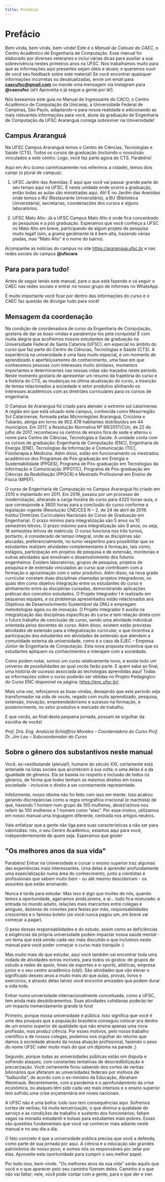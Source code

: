 ```yaml
---
title: Prefácio
---
```


# Prefácio

Bem vinda, bem vindo, bem-vinde! Este é o _Manual de Caloure do CAEC_, o Centro Acadêmico de Engenharia de Computação. Esse manual foi elaborado por diverses veteranes e inclui várias dicas para auxiliar a sua sobrevivência nestes primeiros anos na UFSC. Nós trabalhamos muito para que as informações aqui presentes sejam úteis e atuais; e queremos ouvir de você seu feedback sobre este material! Se você encontrar quaisquer informações incorretas ou desatualizadas, envie um email para **caecufsc@gmail.com** ou mande uma mensagem via Instagram para **@caecufsc** (ah! Aproveita e já segue a gente por lá!).

Nós baseamos este guia no Manual de Ingressante do CACO, o Centro Acadêmico de Computação da Unicamp, a Universidade Federal de Campinas, São Paulo, adaptando-o para nossa realidade e adicionando as mais relevantes informações para você, alune da graduação de Engenharia de Computação da UFSC Araranguá consiga sobreviver na Universidade!

## Campus Araranguá

Na UFSC Campus Araranguá temos o Centro de Ciências, Tecnologias e Saúde (CTS). Todos os cursos de graduação (incluindo o nosso)são vinculados a este centro. Logo, você faz parte agora do CTS. Parabéns!

Aqui em Aru (como carinhosamente nos referimos a cidade), temos dois campi (o plural de campus):

1. UFSC Jardim das Avenidas: É aqui que você vai passar grande parte do seu tempo aqui na UFSC. É nesta unidade onde ocorre a graduação, então todas as aulas são ministradas aqui. Ah! É no Jardim das Avenidas onde temos o RU (Restaurante Universitário), a BU (Biblioteca Universitária), secretarias, coordenações dos cursos e alguns laboratórios.

2. UFSC Mato Alto: Já a UFSC Campus Mato Alto é onde fica concentrado as pesquisas e a pós graduação. Esperamos que você conheça a UFSC no Mato Alto em breve, participando de algum projeto de pesquisa muito legal! (sim, a grama geralmente lá é bem alta, trazendo várias piadas, mas “Mato Alto” é o nome do bairro).

Acompanhe as notícias do campus no site https://ararangua.ufsc.br e nas redes sociais do campus **@ufscara**

## Para para para tudo!

Antes de seguir lendo este manual, pare o que está fazendo e vá seguir o CAEC nas redes sociais e entrar no nosso grupo de informes no WhatsApp.

É muito importante você ficar por dentro das informações do curso e o CAEC faz questão de divulgar tudo para você!

## Mensagem da coordenação

Na condição de coordenadora de curso da Engenharia de Computação, gostaria de dar as boas-vindas e parabeniza-los pela conquista! É com muita alegria que acolhemos nossos estudantes de graduação na Universidade Federal de Santa Catarina (UFSC), em especial no âmbito do curso que faz parte do Centro de Ciências, Tecnologias e Saúde (CTS). A experiência na universidade é uma fase muito especial, é um momento de aprendizado e aperfeiçoamento do conhecimento, uma fase em que conhecemos pessoas com interesses muito similares, momentos importantes e determinantes nas nossas vidas são traçados neste período. Neste momento gostaria de apresentar um resumo da trajetória do curso e a história do CTS, as mudanças na última atualização do curso, a inserção de temas relacionados a sociedade e setor produtivo alinhando os interesses acadêmicos com as diretrizes curriculares para os cursos de engenharia.

O Campus de Araranguá foi criado para atender o extremo sul catarinense. A região em que está situado este campus, conhecida como Mesorregião Sul Catarinense, formada pelas Microrregiões Araranguá, Criciúma e Tubarão, abriga em torno de 902.478 habitantes distribuídos em 44 municípios. Em 2017, a Resolução Normativa Nº 99/2017/CUn, de 22 de julho de 2017, reconheceu os centros de ensino fora de sede e alterou o nome para Centro de Ciências, Tecnologias e Saúde. A unidade conta com os cursos de graduação: Engenharia de Computação (ENC), Engenharia de Energia (ENE), Tecnologias da Informação e Comunicação (TIC), Fisioterapia e Medicina. Além disso, estão em funcionamento os mestrados acadêmicos dos Programas de Pós-graduação em Energia e Sustentabilidade (PPGES), Programa de Pós-graduação em Tecnologias da Informação e Comunicação (PPGTIC), Programa de Pós-graduação em Ciências da Reabilitação (PPGCR) e Mestrado Profissional em Ensino de Física (MPEF).

O curso de Engenharia de Computação no Campus Araranguá foi criado em 2010 e implantado em 2011. Em 2019, passou por um processo de modernização, alterando a carga horária do curso para 4320 horas-aula, o que corresponde a 3600 horas para a conclusão do curso conforme a legislação vigente (Resolução CNE/CES N ◦ 2, de 24 de abril de 2019. Institui Diretrizes Curriculares Nacionais do Curso de Graduação em Engenharia). O prazo mínimo para integralização são 5 anos ou 10 semestres letivos. O prazo máximo para integralização são 9 anos, ou seja, 18 semestres letivos de matrícula. O curso funciona nos três turnos, portanto, é considerado de tempo integral, onde as disciplinas são alocadas, preferencialmente, no turno vespertino para possibilitar que os estudantes realizem atividades complementares à formação, tais como, estágios, participação em projetos de pesquisa e de extensão, monitorias e outras atividades que envolvam o desenvolvimento dos futuros engenheiros. Existem laboratórios, grupos de pesquisa, projetos de pesquisa e de extensão vinculados ao curso que contribuem com a formação e aproximação com o setor produtivo. Além disso, na nova grade curricular constam duas disciplinas chamadas projetos integradores, os quais têm como objetivo integração entre os estudantes do curso e alinhamento entre as disciplinas cursadas, demonstrando aplicações práticas dos conceitos estudados. O Projeto Integrador I é realizado em pequenas equipes, e os problemas apresentados estão relacionados aos Objetivos de Desenvolvimento Sustentável da ONU e empregam metodologias ágeis ou de inovação. O Projeto Integrador II auxilia na integralização das disciplinas específicas do curso e tem relação direta com o futuro trabalho de conclusão de curso, sendo uma atividade individual orientada pelos docentes do curso. Além disso, existem estão previstas atividades de extensão para a integralização curricular, o que incentiva a participação dos estudantes em atividades de extensão que atendem a comunidade externa da universidade, como é o caso da EJEC – Empresa Júnior de Engenharia de Computação. Esta nova proposta incentiva que os estudantes apliquem os conhecimentos e interajam com a sociedade.

Como podem notar, somos um curso relativamente novo, e existe todo um universo de possibilidades ao qual vocês farão parte. E quem sabe ao final, uma história de sucesso associada às tecnologias aprendidas aqui! Todas as informações sobre o curso poderão ser obtidas no Projeto Pedagógico do Curso ENC disponível na página: https://enc.ufsc.br/

Mais uma vez, reforçamos as boas-vindas, desejando que este período seja transformador na vida de vocês, regado com muito aprendizado, pesquisa, extensão, inovação, empreendedorismo e sucesso na formação, e posteriormente, no setor produtivo e mercado de trabalho.

E que vocês, ao final desta pequena jornada, possam se orgulhar da escolha de vocês!

_Prof. Dra. Eng. Analúcia Schiaffino Morales – Coordenadora do Curso_
_Prof. Dr. Jim Lau – Subcoordenador do Curso_

## Sobre o gênero dos substantivos neste manual

Você, ex-vestibulande (aleluia!), humane do século XXI, certamente está antenade na lutas sociais que acontecem à sua volta; e uma delas é a da igualdade de gêneros. Ela se baseia no respeito e inclusão de todos os gêneros, de forma que todes tenham os mesmos direitos em nossa sociedade - inclusive o direito a ser corretamente representade.

Infelizmente, nosso idioma não foi feito com isso em mente. Isso acabou gerando discrepâncias como a regra ortográfica irracional (e machista) de que, havendo 1 homem num grupo de 100 mulheres, deve(ría)mos nos referir às 100 mulheres e 1 homem como "eles". Por esse motivo, utilizamos em nosso manual uma linguagem diferente, centrada nos artigos neutros.

Vale enfatizar que a gente não liga para suas características a não ser para valorizálas: nós, o seu Centro Acadêmico, estamos aqui para você, independentemente de quem seja. Esperamos que goste!

## "Os melhores anos da sua vida"

Parabéns! Entrar na Universidade e cursar o ensino superior traz algumas das experiências mais interessantes. Uma delas é aprender profundamente uma especialização numa área do conhecimento, junto a cientistas e profissionais que sabem muito bem - ou até mesmo descobriram - os assuntos que estão ensinando.

Nunca é tarde para estudar. Mas isso é algo que muites de nós, quando temos a oportunidade, agarramos ainda jovens, e aí… tudo fica misturado: a entrada no mundo adulto, relações mais marcantes entre colegas e amigues, dezenas de convites para festas por mês, responsabilidades crescentes e o famoso boleto (se você nunca pagou um, em breve vai começar a pagar).

O peso dessas responsabilidades e do estudo, assim como as deficiências e exigências da própria universidade podem impactar nossa saúde mental - um tema que está sendo cada vez mais discutido e que incluímos neste manual para você poder começar o curso mais tranquile :)

Mas muito mais do que estudar, aqui você também vai encontrar toda uma rodada de atividades extras incríveis, para todos os gostos: de grupos de estudo a redes de apoio, times de esportes e e-sports, atléticas, empresa junior e o seu centro acadêmico (olá!). São atividades que vão elevar o significado desses anos a muito mais do que aulas, provas, livros e exercícios, e através delas talvez você encontre amizades que podem durar a vida toda.

Entrar numa universidade internacionalmente conceituada, como a UFSC, tem ainda mais desdobramentos. Suas atividades cotidianas poderão ter um impacto tremendamente grande lá fora!

Primeiro, porque nossa universidade é pública. Isso significa que você é ume des pouques que a população brasileira conseguiu colocar pra dentro de um ensino superior de qualidade que não ensina apenas uma nova profissão, mas produz ciência. Por esses motivos, pelo nosso trabalho científico e de nossos colegas, podemos nos orgulhar do retorno que damos à sociedade através da nossa atuação profissional, fazendo o peso do nome UFSC valer muito mais do que um diploma na parede ;)

Segundo, porque todas as universidades públicas estão em disputa e sofrendo ataques, com constantes tentativas de descredibilização e precarização. Você certamente ficou sabendo dos cortes de verbas bilionários que afetaram as universidades federais por motivos de "balbúrdia", de acordo com o ex-ministro da Educação, Abraham Weintraub. Recentemente, com a pandemia e o aprofundamento da crise econômica, os ataques têm sido cada vez mais intensos e o ensino superior tem sofrido uma crise orçamentária em níveis nacionais.

A UFSC não é uma bolha: tudo isso tem consequências aqui. Sofremos cortes de verbas; há muita terceirização, o que diminui a qualidade do serviço e as condições de trabalho e sustento dos funcionários; faltam vagas na moradia estudantil e bolsas para estudantes mais pobres. Essas são questões fundamentais que você vai conhecer mais adiante neste manual e no seu dia a dia.

O fato concreto é que a universidade pública precisa que você a defenda, como parte de sua jornada por aqui. A ciência e a educação são grandes patrimônios do nosso povo, e somos nós os responsáveis por zelar por elas. Aproveite esta oportunidade para cumprir o seu melhor papel.

Por tudo isso, bem-vinde. "Os melhores anos da sua vida" serão aquilo que você e o que aparecer pelo seu caminho fizerem deles. Caminho é o que não vai faltar; nele, você pode contar com a gente, para o que der e vier.
